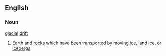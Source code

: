 ==English==

===Noun===
[[glacial]] [[drift]]

# {{geology}} [[earth|Earth]] and [[rocks]] which have been [[transported]] by moving [[ice]], land ice, or [[icebergs]].
